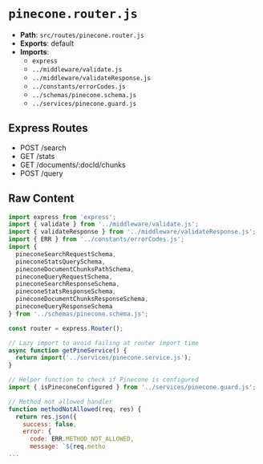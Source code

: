 # `pinecone.router.js`

- **Path**: `src/routes/pinecone.router.js`
- **Exports**: default
- **Imports**:
  - `express`
  - `../middleware/validate.js`
  - `../middleware/validateResponse.js`
  - `../constants/errorCodes.js`
  - `../schemas/pinecone.schema.js`
  - `../services/pinecone.guard.js`

## Express Routes
- POST /search
- GET /stats
- GET /documents/:docId/chunks
- POST /query

## Raw Content

```js
import express from 'express';
import { validate } from '../middleware/validate.js';
import { validateResponse } from '../middleware/validateResponse.js';
import { ERR } from '../constants/errorCodes.js';
import { 
  pineconeSearchRequestSchema,
  pineconeStatsQuerySchema,
  pineconeDocumentChunksPathSchema,
  pineconeQueryRequestSchema,
  pineconeSearchResponseSchema,
  pineconeStatsResponseSchema,
  pineconeDocumentChunksResponseSchema,
  pineconeQueryResponseSchema
} from '../schemas/pinecone.schema.js';

const router = express.Router();

// Lazy import to avoid failing at router import time
async function getPineService() {
  return import('../services/pinecone.service.js');
}

// Helper function to check if Pinecone is configured
import { isPineconeConfigured } from '../services/pinecone.guard.js';

// Method not allowed handler
function methodNotAllowed(req, res) {
  return res.json({
    success: false,
    error: {
      code: ERR.METHOD_NOT_ALLOWED,
      message: `${req.metho
...
```
